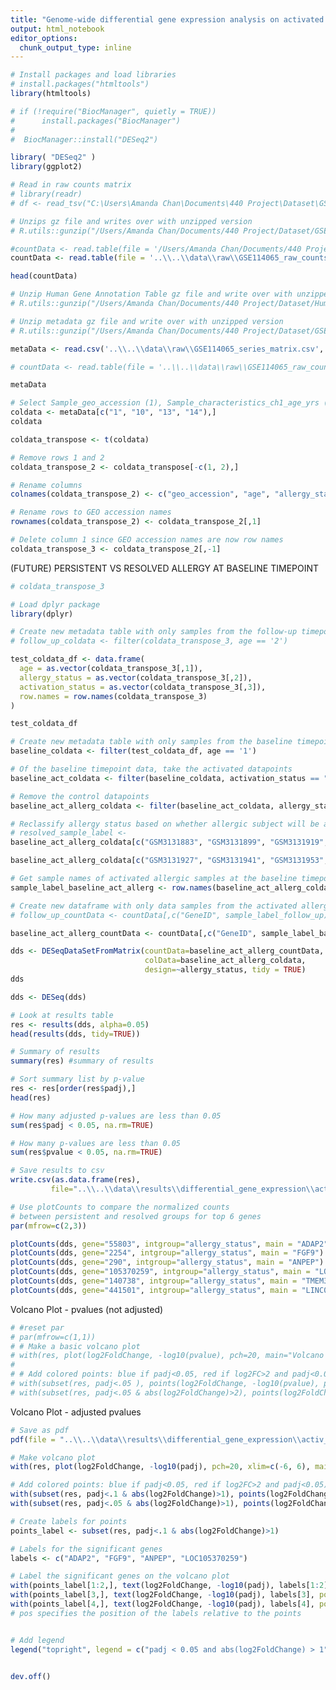 ```yaml
---
title: "Genome-wide differential gene expression analysis on activated samples of (future) persistent vs resolved subjects at baseline timepoint"
output: html_notebook
editor_options: 
  chunk_output_type: inline
---
```


```r
# Install packages and load libraries
# install.packages("htmltools")
library(htmltools)

# if (!require("BiocManager", quietly = TRUE))
#      install.packages("BiocManager")
# 
#  BiocManager::install("DESeq2")

library( "DESeq2" )
library(ggplot2)
```
```r
# Read in raw counts matrix
# library(readr)
# df <- read_tsv("C:\Users\Amanda Chan\Documents\440 Project\Dataset\GSE114065_raw_counts_GRCh38.p13_NCBI.tsv.gz")

# Unzips gz file and writes over with unzipped version
# R.utils::gunzip("/Users/Amanda Chan/Documents/440 Project/Dataset/GSE114065_raw_counts_GRCh38.p13_NCBI.tsv.gz")
```

```r


#countData <- read.table(file = '/Users/Amanda Chan/Documents/440 Project/Dataset/GSE114065_raw_counts_GRCh38.p13_NCBI.tsv', sep = '\t', header = TRUE)
countData <- read.table(file = '..\\..\\data\\raw\\GSE114065_raw_counts_GRCh38.p13_NCBI.tsv', sep = '\t', header = TRUE) # file path: ..\\..\\ goes up two folders 
```


```r
head(countData)

```

```r
# Unzip Human Gene Annotation Table gz file and write over with unzipped version
# R.utils::gunzip("/Users/Amanda Chan/Documents/440 Project/Dataset/Human.GRCh38.p13.annot.tsv.gz")
```

```r
# Unzip metadata gz file and write over with unzipped version
# R.utils::gunzip("/Users/Amanda Chan/Documents/440 Project/Dataset/GSE114065_series_matrix.txt.gz")
```


```r

metaData <- read.csv('..\\..\\data\\raw\\GSE114065_series_matrix.csv', header = TRUE, sep = ",")

# countData <- read.table(file = '..\\..\\data\\raw\\GSE114065_raw_counts_GRCh38.p13_NCBI.tsv', sep = '\t', header = TRUE) # file path: ..\\..\\ goes up two folders

metaData
```

```r
# Select Sample_geo_accession (1), Sample_characteristics_ch1_age_yrs (10), Sample_characteristics_ch1_allergy_status (13), and Sample_characteristics_ch1_activation_status (14) rows
coldata <- metaData[c("1", "10", "13", "14"),]
coldata

```

```r
coldata_transpose <- t(coldata)

```

```r
# Remove rows 1 and 2
coldata_transpose_2 <- coldata_transpose[-c(1, 2),]

# Rename columns
colnames(coldata_transpose_2) <- c("geo_accession", "age", "allergy_status","activation_status")
```

```r
# Rename rows to GEO accession names
rownames(coldata_transpose_2) <- coldata_transpose_2[,1]

# Delete column 1 since GEO accession names are now row names
coldata_transpose_3 <- coldata_transpose_2[,-1]
```


(FUTURE) PERSISTENT VS RESOLVED ALLERGY AT BASELINE TIMEPOINT
```r

# coldata_transpose_3

# Load dplyr package
library(dplyr)

# Create new metadata table with only samples from the follow-up timepoint (age 2 or 4)
# follow_up_coldata <- filter(coldata_transpose_3, age == '2')
```

```r
test_coldata_df <- data.frame(
  age = as.vector(coldata_transpose_3[,1]),
  allergy_status = as.vector(coldata_transpose_3[,2]),
  activation_status = as.vector(coldata_transpose_3[,3]),
  row.names = row.names(coldata_transpose_3)
)

test_coldata_df
```

```r
# Create new metadata table with only samples from the baseline timepoint (age 1)
baseline_coldata <- filter(test_coldata_df, age == '1')

# Of the baseline timepoint data, take the activated datapoints
baseline_act_coldata <- filter(baseline_coldata, activation_status == "1")

# Remove the control datapoints
baseline_act_allerg_coldata <- filter(baseline_act_coldata, allergy_status == "allergic")

```

```r
# Reclassify allergy status based on whether allergic subject will be allergy resolved or persistent at the follow-up 
# resolved_sample_label <- 
baseline_act_allerg_coldata[c("GSM3131883", "GSM3131899", "GSM3131919", "GSM3131931", "GSM3131935", "GSM3131945", "GSM3131949", "GSM3131957", "GSM3131961", "GSM3131965", "GSM3131972", "GSM3131976", "GSM3131980", "GSM3131984", "GSM3131990", "GSM3131994", "GSM3132002", "GSM3132010", "GSM3132014"), ]$allergy_status <- "resolved"

baseline_act_allerg_coldata[c("GSM3131927", "GSM3131941", "GSM3131953", "GSM3131968", "GSM3131987", "GSM3131998", "GSM3132006"), ]$allergy_status <- "persistent"


```



```r
# Get sample names of activated allergic samples at the baseline timepoint
sample_label_baseline_act_allerg <- row.names(baseline_act_allerg_coldata)

# Create new dataframe with only data samples from the activated allergic samples at baseline timepoint 
# follow_up_countData <- countData[,c("GeneID", sample_label_follow_up)]

baseline_act_allerg_countData <- countData[,c("GeneID", sample_label_baseline_act_allerg)]


```



```r
dds <- DESeqDataSetFromMatrix(countData=baseline_act_allerg_countData, 
                              colData=baseline_act_allerg_coldata, 
                              design=~allergy_status, tidy = TRUE)
dds
```

```r
dds <- DESeq(dds)
```

```r
# Look at results table
res <- results(dds, alpha=0.05)
head(results(dds, tidy=TRUE))
```

```r
# Summary of results
summary(res) #summary of results

```
```r
# Sort summary list by p-value
res <- res[order(res$padj),]
head(res)
```

```r
# How many adjusted p-values are less than 0.05
sum(res$padj < 0.05, na.rm=TRUE)

```
```r
# How many p-values are less than 0.05
sum(res$pvalue < 0.05, na.rm=TRUE)

```

```r
# Save results to csv
write.csv(as.data.frame(res), 
         file="..\\..\\data\\results\\differential_gene_expression\\activ_pers_vs_resolved_baseline_genomewide.csv")


```


```r
# Use plotCounts to compare the normalized counts
# between persistent and resolved groups for top 6 genes
par(mfrow=c(2,3))

plotCounts(dds, gene="55803", intgroup="allergy_status", main = "ADAP2")
plotCounts(dds, gene="2254", intgroup="allergy_status", main = "FGF9")
plotCounts(dds, gene="290", intgroup="allergy_status", main = "ANPEP")
plotCounts(dds, gene="105370259", intgroup="allergy_status", main = "LOC105370259")
plotCounts(dds, gene="140738", intgroup="allergy_status", main = "TMEM37")
plotCounts(dds, gene="441501", intgroup="allergy_status", main = "LINC00891")

```
Volcano Plot - pvalues (not adjusted)
```r
# #reset par
# par(mfrow=c(1,1))
# # Make a basic volcano plot
# with(res, plot(log2FoldChange, -log10(pvalue), pch=20, main="Volcano plot"))
# 
# # Add colored points: blue if padj<0.05, red if log2FC>2 and padj<0.05)
# with(subset(res, padj<.05 ), points(log2FoldChange, -log10(pvalue), pch=20, col="blue"))
# with(subset(res, padj<.05 & abs(log2FoldChange)>2), points(log2FoldChange, -log10(pvalue), pch=20, col="red"))
```


Volcano Plot - adjusted pvalues
```r

# Save as pdf
pdf(file = "..\\..\\data\\results\\differential_gene_expression\\activ_pers_vs_resolved_baseline_genomewide_volc_plot.pdf", width = 7, height = 10)

# Make volcano plot
with(res, plot(log2FoldChange, -log10(padj), pch=20, xlim=c(-6, 6), main="Differential gene expression in future allergy persistent \n vs allergy resolved infants at baseline timepoint"))

# Add colored points: blue if padj<0.05, red if log2FC>2 and padj<0.05)
with(subset(res, padj<.1 & abs(log2FoldChange)>1), points(log2FoldChange, -log10(padj), pch=20, col="blue"))
with(subset(res, padj<.05 & abs(log2FoldChange)>1), points(log2FoldChange, -log10(padj), pch=20, col="red"))

# Create labels for points
points_label <- subset(res, padj<.1 & abs(log2FoldChange)>1)

# Labels for the significant genes
labels <- c("ADAP2", "FGF9", "ANPEP", "LOC105370259")

# Label the significant genes on the volcano plot
with(points_label[1:2,], text(log2FoldChange, -log10(padj), labels[1:2], pos=3)) 
with(points_label[3,], text(log2FoldChange, -log10(padj), labels[3], pos=4)) 
with(points_label[4,], text(log2FoldChange, -log10(padj), labels[4], pos=1)) 
# pos specifies the position of the labels relative to the points


# Add legend
legend("topright", legend = c("padj < 0.05 and abs(log2FoldChange) > 1", "padj < 0.1 and abs(log2FoldChange) > 1"), col = c("red", "blue"), cex=0.8, pch=20)


dev.off()


```
